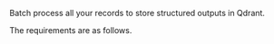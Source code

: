Batch process all your records to store structured outputs in Qdrant.

The requirements are as follows.


<SharedQdrant />
<SharedQdrantCLIAPI />